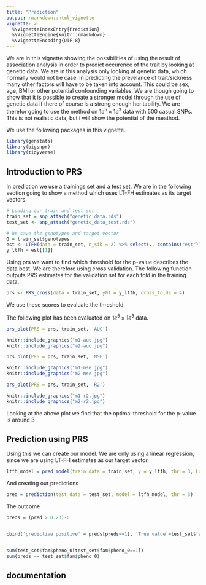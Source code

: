 ```yaml
---
title: "Prediction"
output: rmarkdown::html_vignette
vignette: >
  %\VignetteIndexEntry{Prediction}
  %\VignetteEngine{knitr::rmarkdown}
  %\VignetteEncoding{UTF-8}
---
```


We are in this vignette showing the possibilities of using the result of association analysis in order to predict occurence of the trait by looking at genetic data. We are in this analysis only looking at genetic data, which normally would not be case. In predicting the prevelance of trait/sickness many other factors will have to be taken into account. This could be sex, age, BMI or other potential confounding variables. We are though going to show that it is possible to create a stronger model through the use of genetic data if there of course is a strong enough heritability. We are therefor going to use the method on $1e^5\times1e^3$ data with 500 casual SNPs. This is not realistic data, but i will show the potential of the meathod.

We use the following packages in this vignette.

```r
library(genstats)
library(bigsnpr)
library(tidyverse)
```


## Introduction to PRS 

In prediction we use a trainings set and a test set. We are in the following section going to show a method which uses LT-FH estimates as its target vectors.
```r
# Loading our train and test set
train_set = snp_attach("genetic_data.rds")
test_set <- snp_attach("genetic_data_test.rds")

# We save the genotypes and target vector
G = train_set$genotypes
est <- LTFH(data = train_set, n_sib = 2) %>% select(., contains("est"))
y_ltfh = est[[1]]

```

Using prs we want to find which threshold for the p-value describes the data best. We are therefore using cross validation. The following function outputs PRS estimates for the validation set for each fold in the training data.

```r
prs <- PRS_cross(data = train_set, y01 = y_ltfh, cross_folds = 4)
```

We use these scores to evaluate the threshold. 


The following plot has been evaluated on $1e^5\times1e^3$ data.

```r
prs_plot(PRS = prs, train_set, 'AUC')
```

```r
knitr::include_graphics("m1-auc.jpg")
knitr::include_graphics("m2-auc.jpg")
```


```r
prs_plot(PRS = prs, train_set, 'MSE')
```


```r
knitr::include_graphics("m1-mse.jpg")
knitr::include_graphics("m2-mse.jpg")
```


```r
prs_plot(PRS = prs, train_set, 'R2')
```


```r
knitr::include_graphics("m1-r2.jpg")
knitr::include_graphics("m2-r2.jpg")
```


Looking at the above plot we find that the optimal threshold for the p-value is around 3



## Prediction using PRS
Using this we can create our model. We are only using a linear regression, since we are using LT-FH estimates as our target vector.
```r
ltfh_model = pred_model(train_data = train_set, y = y_ltfh, thr = 3, LogReg_g = FALSE, LogReg_prs = FALSE)
```

And creating our predictions
```r
pred = prediction(test_data = test_set, model = ltfh_model, thr = 3)
```

The outcome 
```r

preds = (pred > 0.23)-0


cbind('predictive positive' = preds[preds==1], 'True value'=test_set$fam$pheno_0[preds==1])


sum(test_set$fam$pheno_0[test_set$fam$pheno_0==1])
sum(preds == test_set$fam$pheno_0)
```

## documentation





